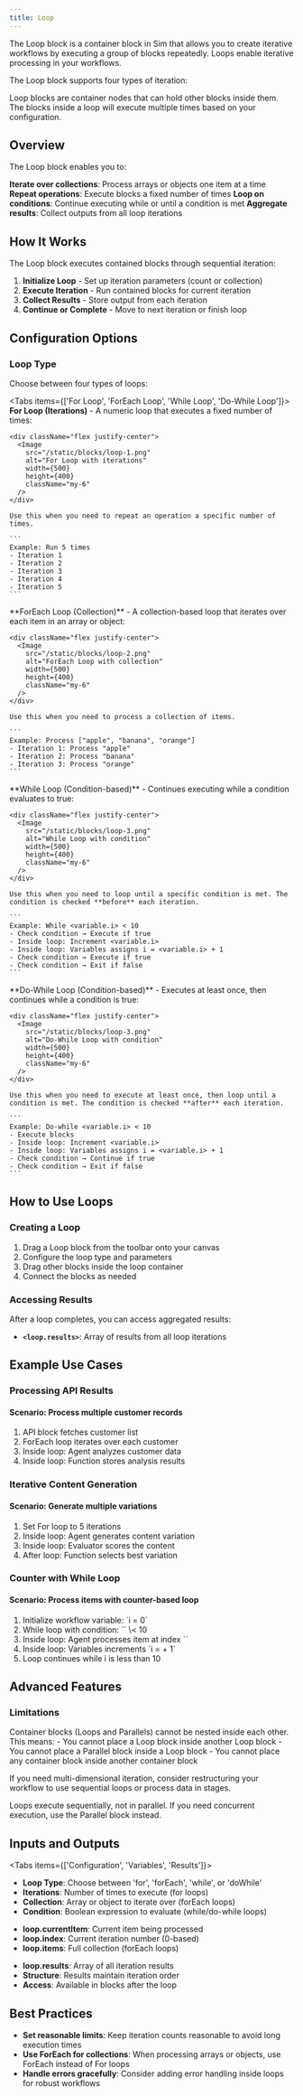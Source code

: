 ```yaml
---
title: Loop
---
```



The Loop block is a container block in Sim that allows you to create iterative workflows by executing a group of blocks repeatedly. Loops enable iterative processing in your workflows.

The Loop block supports four types of iteration:

<Callout type="info">
  Loop blocks are container nodes that can hold other blocks inside them. The blocks inside a loop will execute multiple times based on your configuration.
</Callout>

## Overview

The Loop block enables you to:

<Steps>
  <Step>
    <strong>Iterate over collections</strong>: Process arrays or objects one item at a time
  </Step>
  <Step>
    <strong>Repeat operations</strong>: Execute blocks a fixed number of times
  </Step>
  <Step>
    <strong>Loop on conditions</strong>: Continue executing while or until a condition is met
  </Step>
  <Step>
    <strong>Aggregate results</strong>: Collect outputs from all loop iterations
  </Step>
</Steps>

## How It Works

The Loop block executes contained blocks through sequential iteration:

1. **Initialize Loop** - Set up iteration parameters (count or collection)
2. **Execute Iteration** - Run contained blocks for current iteration
3. **Collect Results** - Store output from each iteration
4. **Continue or Complete** - Move to next iteration or finish loop

## Configuration Options

### Loop Type

Choose between four types of loops:

<Tabs items={['For Loop', 'ForEach Loop', 'While Loop', 'Do-While Loop']}>
  <Tab>
    **For Loop (Iterations)** - A numeric loop that executes a fixed number of times:
    
    <div className="flex justify-center">
      <Image
        src="/static/blocks/loop-1.png"
        alt="For Loop with iterations"
        width={500}
        height={400}
        className="my-6"
      />
    </div>
    
    Use this when you need to repeat an operation a specific number of times.
    
    ```
    Example: Run 5 times
    - Iteration 1
    - Iteration 2
    - Iteration 3
    - Iteration 4
    - Iteration 5
    ```
  </Tab>
  <Tab>
    **ForEach Loop (Collection)** - A collection-based loop that iterates over each item in an array or object:
    
    <div className="flex justify-center">
      <Image
        src="/static/blocks/loop-2.png"
        alt="ForEach Loop with collection"
        width={500}
        height={400}
        className="my-6"
      />
    </div>
    
    Use this when you need to process a collection of items.
    
    ```
    Example: Process ["apple", "banana", "orange"]
    - Iteration 1: Process "apple"
    - Iteration 2: Process "banana"
    - Iteration 3: Process "orange"
    ```
  </Tab>
  <Tab>
    **While Loop (Condition-based)** - Continues executing while a condition evaluates to true:
    
    <div className="flex justify-center">
      <Image
        src="/static/blocks/loop-3.png"
        alt="While Loop with condition"
        width={500}
        height={400}
        className="my-6"
      />
    </div>
    
    Use this when you need to loop until a specific condition is met. The condition is checked **before** each iteration.
    
    ```
    Example: While <variable.i> < 10
    - Check condition → Execute if true
    - Inside loop: Increment <variable.i>
    - Inside loop: Variables assigns i = <variable.i> + 1
    - Check condition → Execute if true
    - Check condition → Exit if false
    ```
  </Tab>
  <Tab>
    **Do-While Loop (Condition-based)** - Executes at least once, then continues while a condition is true:
    
    <div className="flex justify-center">
      <Image
        src="/static/blocks/loop-3.png"
        alt="Do-While Loop with condition"
        width={500}
        height={400}
        className="my-6"
      />
    </div>
    
    Use this when you need to execute at least once, then loop until a condition is met. The condition is checked **after** each iteration.
    
    ```
    Example: Do-while <variable.i> < 10
    - Execute blocks
    - Inside loop: Increment <variable.i>
    - Inside loop: Variables assigns i = <variable.i> + 1
    - Check condition → Continue if true
    - Check condition → Exit if false
    ```
  </Tab>
</Tabs>

## How to Use Loops

### Creating a Loop

1. Drag a Loop block from the toolbar onto your canvas
2. Configure the loop type and parameters
3. Drag other blocks inside the loop container
4. Connect the blocks as needed

### Accessing Results

After a loop completes, you can access aggregated results:

- **`<loop.results>`**: Array of results from all loop iterations

## Example Use Cases

### Processing API Results

<div className="mb-4 rounded-md border p-4">
  <h4 className="font-medium">Scenario: Process multiple customer records</h4>
  <ol className="list-decimal pl-5 text-sm">
    <li>API block fetches customer list</li>
    <li>ForEach loop iterates over each customer</li>
    <li>Inside loop: Agent analyzes customer data</li>
    <li>Inside loop: Function stores analysis results</li>
  </ol>
</div>

### Iterative Content Generation

<div className="mb-4 rounded-md border p-4">
  <h4 className="font-medium">Scenario: Generate multiple variations</h4>
  <ol className="list-decimal pl-5 text-sm">
    <li>Set For loop to 5 iterations</li>
    <li>Inside loop: Agent generates content variation</li>
    <li>Inside loop: Evaluator scores the content</li>
    <li>After loop: Function selects best variation</li>
  </ol>
</div>

### Counter with While Loop

<div className="mb-4 rounded-md border p-4">
  <h4 className="font-medium">Scenario: Process items with counter-based loop</h4>
  <ol className="list-decimal pl-5 text-sm">
    <li>Initialize workflow variable: `i = 0`</li>
    <li>While loop with condition: `<variable.i>` \< 10</li>
    <li>Inside loop: Agent processes item at index `<variable.i>`</li>
    <li>Inside loop: Variables increments `i = <variable.i> + 1`</li>
    <li>Loop continues while i is less than 10</li>
  </ol>
</div>

## Advanced Features

### Limitations

<Callout type="warning">
  Container blocks (Loops and Parallels) cannot be nested inside each other. This means:
  - You cannot place a Loop block inside another Loop block
  - You cannot place a Parallel block inside a Loop block
  - You cannot place any container block inside another container block
  
  If you need multi-dimensional iteration, consider restructuring your workflow to use sequential loops or process data in stages.
</Callout>

<Callout type="info">
  Loops execute sequentially, not in parallel. If you need concurrent execution, use the Parallel block instead.
</Callout>

## Inputs and Outputs

<Tabs items={['Configuration', 'Variables', 'Results']}>
  <Tab>
    <ul className="list-disc space-y-2 pl-6">
      <li>
        <strong>Loop Type</strong>: Choose between 'for', 'forEach', 'while', or 'doWhile'
      </li>
      <li>
        <strong>Iterations</strong>: Number of times to execute (for loops)
      </li>
      <li>
        <strong>Collection</strong>: Array or object to iterate over (forEach loops)
      </li>
      <li>
        <strong>Condition</strong>: Boolean expression to evaluate (while/do-while loops)
      </li>
    </ul>
  </Tab>
  <Tab>
    <ul className="list-disc space-y-2 pl-6">
      <li>
        <strong>loop.currentItem</strong>: Current item being processed
      </li>
      <li>
        <strong>loop.index</strong>: Current iteration number (0-based)
      </li>
      <li>
        <strong>loop.items</strong>: Full collection (forEach loops)
      </li>
    </ul>
  </Tab>
  <Tab>
    <ul className="list-disc space-y-2 pl-6">
      <li>
        <strong>loop.results</strong>: Array of all iteration results
      </li>
      <li>
        <strong>Structure</strong>: Results maintain iteration order
      </li>
      <li>
        <strong>Access</strong>: Available in blocks after the loop
      </li>
    </ul>
  </Tab>
</Tabs>

## Best Practices

- **Set reasonable limits**: Keep iteration counts reasonable to avoid long execution times
- **Use ForEach for collections**: When processing arrays or objects, use ForEach instead of For loops
- **Handle errors gracefully**: Consider adding error handling inside loops for robust workflows
